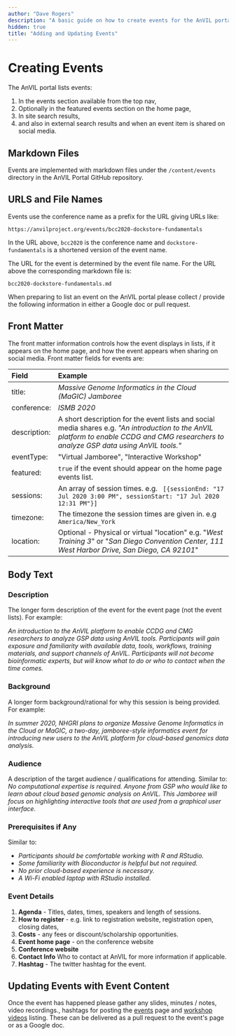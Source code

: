 ```yaml
---
author: "Dave Rogers"
description: "A basic guide on how to create events for the AnVIL portal"
hidden: true
title: "Adding and Updating Events"
---
```


# Creating Events

The AnVIL portal lists events:

1. In the events section available from the top nav,
1. Optionally in the featured events section on the home page,
1. In site search results,
1. and also in external search results and when an event item is shared on social media.

## Markdown Files

Events are implemented with markdown files under the `/content/events` directory in the AnVIL Portal GitHub repository.

## URLS and File Names

Events use the conference name as a prefix for the URL giving URLs like:

`https://anvilproject.org/events/bcc2020-dockstore-fundamentals`

In the URL above, `bcc2020` is the conference name and `dockstore-fundamentals` is a shortened version of the event name.

The URL for the event is determined by the event file name. For the URL above the corresponding markdown file is:

`bcc2020-dockstore-fundamentals.md`

When preparing to list an event on the AnVIL portal please collect / provide the following information in either a Google doc or pull request.

## Front Matter

The front matter information controls how the event displays in lists, if it appears on the home page, and how the event appears when sharing on social media. Front matter fields for events are:

| Field        | Example                                                                                                                                                                                  |
|:-------------|:-----------------------------------------------------------------------------------------------------------------------------------------------------------------------------------------|
| title:       | _Massive Genome Informatics in the Cloud (MaGIC) Jamboree_                                                                                                                               |
| conference:  | _ISMB 2020_                                                                                                                                                                              |
| description: | A short description for the event lists and social media shares e.g. _"An introduction to the AnVIL platform to enable CCDG and CMG researchers to analyze GSP data using AnVIL tools."_ |
| eventType:   | "Virtual Jamboree", "Interactive Workshop"                                                                                                                                               |
| featured:    | `true` if the event should appear on the home page events list.                                                                                                                          |
| sessions:    | An array of session times. e.g. ` [{sessionEnd: "17 Jul 2020 3:00 PM", sessionStart: "17 Jul 2020 12:31 PM"}]`                                                                           |
| timezone:    | The timezone the session times are given in. e.g `America/New_York`                                                                                                                      |
| location:    | Optional - Physical or virtual "location" e.g. "_West Training 3_" or "_San Diego Convention Center, 111 West Harbor Drive, San Diego, CA 92101_"                                        |

## Body Text

### Description

The longer form description of the event for the event page (not the event lists). For example:

_An introduction to the AnVIL platform to enable CCDG and CMG researchers
to analyze GSP data using AnVIL tools. Participants will gain exposure and familiarity
with available data, tools, workflows, training materials, and support channels of AnVIL.
Participants will not become bioinformatic experts, but will know what to do
or who to contact when the time comes._

### Background

A longer form background/rational for why this session is being provided. For example:

_In summer 2020, NHGRI plans to organize Massive Genome Informatics in the
Cloud or MaGIC, a two-day, jamboree-style informatics event for
introducing new users to the
AnVIL platform for cloud-based genomics data analysis._

### Audience

A description of the target audience / qualifications for attending. Similar to: _No computational expertise is required.
Anyone from GSP who would like to learn about cloud based genomic analysis on AnVIL.
This Jamboree will focus on highlighting interactive tools that are used from a
graphical user interface._

### Prerequisites if Any

Similar to:

- _Participants should be comfortable working with R and RStudio._
- _Some familiarity with Bioconductor is helpful but not required._
- _No prior cloud-based experience is necessary._
- _A Wi-Fi enabled laptop with RStudio installed._

### Event Details

1. **Agenda** - Titles, dates, times, speakers and length of sessions.
1. **How to register** - e.g. link to registration website, registration open, closing dates,
1. **Costs** - any fees or discount/scholarship opportunities.
1. **Event home page** - on the conference website
1. **Conference website**
1. **Contact Info** Who to contact at AnVIL for more information if applicable.
1. **Hashtag** - The twitter hashtag for the event.

## Updating Events with Event Content

Once the event has happened please gather any slides, minutes / notes, video recordings., hashtags for posting the [events](/events) page and [workshop videos](/learn/workshop-videos) listing. These can be delivered as a pull request to the event's page or as a Google doc.
